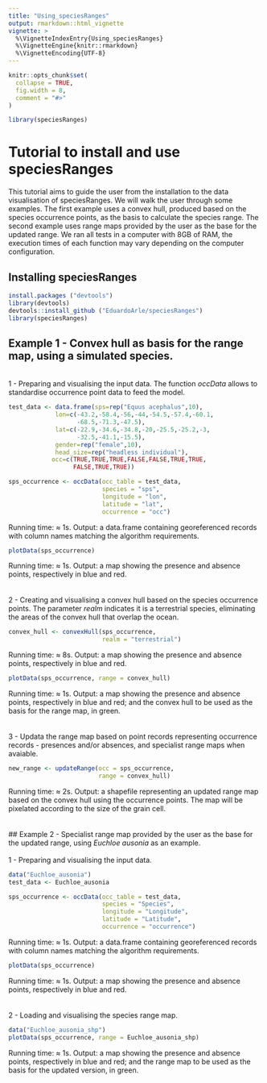```yaml
---
title: "Using_speciesRanges"
output: rmarkdown::html_vignette
vignette: >
  %\VignetteIndexEntry{Using_speciesRanges}
  %\VignetteEngine{knitr::rmarkdown}
  %\VignetteEncoding{UTF-8}
---
```


```r
knitr::opts_chunk$set(
  collapse = TRUE,
  fig.width = 8,
  comment = "#>"
)
```

```r
library(speciesRanges)
```

# Tutorial to install and use speciesRanges

This tutorial aims to guide the user from the installation to the data visualisation of speciesRanges. We will walk the user through some examples. The first example uses a convex hull, produced  based on the species occurrence points, as the basis to calculate the species range. The second example uses range maps provided by the user as the base for the updated range. We ran all tests in a computer with 8GB of RAM, the execution times of each function may vary depending on the computer configuration.

## Installing speciesRanges

```r
install.packages ("devtools")
library(devtools)
devtools::install_github ("EduardoArle/speciesRanges")
library(speciesRanges)
```

## Example 1 - Convex hull as basis for the range map, using a simulated species.\
\
1 - Preparing and visualising the input data. The function *occData* allows to standardise occurrence point data to feed the model.

```r
test_data <- data.frame(sps=rep("Equus acephalus",10),
             lon=c(-43.2,-58.4,-56,-44,-54.5,-57.4,-60.1,
                   -68.5,-71.3,-47.5),
             lat=c(-22.9,-34.6,-34.8,-20,-25.5,-25.2,-3,
                   -32.5,-41.1,-15.5),
             gender=rep("female",10),
             head_size=rep("headless individual"),
            occ=c(TRUE,TRUE,TRUE,FALSE,FALSE,TRUE,TRUE,
                  FALSE,TRUE,TRUE))

sps_occurrence <- occData(occ_table = test_data,
                          species = "sps",
                          longitude = "lon",
                          latitude = "lat",
                          occurrence = "occ")
```

Running time: ≈ 1s.
Output: a data.frame containing georeferenced records with column names matching the algorithm requirements.

```r
plotData(sps_occurrence)
```

Running time: ≈ 1s.
Output: a map showing the presence and absence points, respectively in blue and red.\
\
\
2 - Creating and visualising a convex hull based on the species occurrence points. The parameter *realm* indicates it is a terrestrial species, eliminating the areas of the convex hull that overlap the ocean.

```r
convex_hull <- convexHull(sps_occurrence, 
                          realm = "terrestrial")
```

Running time: ≈ 8s.
Output: a map showing the presence and absence points, respectively in blue and red.

```r
plotData(sps_occurrence, range = convex_hull)
```

Running time: ≈ 1s.
Output: a map showing the presence and absence points, respectively in blue and red; and the convex hull to be used as the basis for the range map, in green.\
\
\
3 - Updata the range map based on point records representing occurrence records - presences and/or absences, and specialist range maps when avaiable.

```r
new_range <- updateRange(occ = sps_occurrence, 
                         range = convex_hull)
```

Running time: ≈ 2s.
Output: a shapefile representing an updated range map based on the convex hull using the occurrence points. The map will be pixelated according to the size of the grain cell.\
\
\
## Example 2 - Specialist range map provided by the user as the base for the updated range, using *Euchloe ausonia* as an example.\
\
1 - Preparing and visualising the input data.

```r
data("Euchloe_ausonia")
test_data <- Euchloe_ausonia

sps_occurrence <- occData(occ_table = test_data,
                          species = "Species",
                          longitude = "Longitude",
                          latitude = "Latitude",
                          occurrence = "occurrence")
```

Running time: ≈ 1s.
Output: a data.frame containing georeferenced records with column names matching the algorithm requirements.

```r
plotData(sps_occurrence)
```

Running time: ≈ 1s.
Output: a map showing the presence and absence points, respectively in blue and red.\
\
\
2 - Loading and visualising the species range map.

```r
data("Euchloe_ausonia_shp")
plotData(sps_occurrence, range = Euchloe_ausonia_shp)
```

Running time: ≈ 1s.
Output: a map showing the presence and absence points, respectively in blue and red; and the range map to be used as the basis for the updated version, in green. 